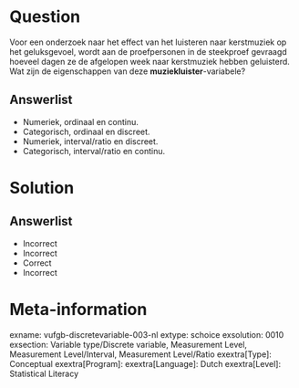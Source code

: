 Question
========
  
Voor een onderzoek naar het effect van het luisteren naar kerstmuziek op het geluksgevoel, wordt aan de proefpersonen in de steekproef gevraagd hoeveel dagen ze de afgelopen week naar kerstmuziek hebben geluisterd. Wat zijn de eigenschappen van deze **muziekluister**-variabele?
  
Answerlist
----------
* Numeriek, ordinaal en continu. 
* Categorisch, ordinaal en discreet. 
* Numeriek, interval/ratio en discreet. 
* Categorisch, interval/ratio en continu. 


Solution
========

Answerlist
----------
* Incorrect
* Incorrect
* Correct
* Incorrect

Meta-information
================
exname: vufgb-discretevariable-003-nl
extype: schoice
exsolution: 0010
exsection: Variable type/Discrete variable, Measurement Level, Measurement Level/Interval, Measurement Level/Ratio
exextra[Type]: Conceptual
exextra[Program]: 
exextra[Language]: Dutch
exextra[Level]: Statistical Literacy